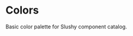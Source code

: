 
<Meta title="Foundations/Colors" />

# Colors

Basic color palette for Slushy component catalog.

  <ColorPalette>
    <ColorItem
      title="Grays"
      subtitle="Some of the grays"
      colors={{
        'grey-50': getCSSVariable('--grey-50'),
        'grey-100': getCSSVariable('--grey-100'),
        'grey-200': getCSSVariable('--grey-200'),
        'grey-300': getCSSVariable('--grey-300'),
        'grey-400': getCSSVariable('--grey-400'),
        'grey-500': getCSSVariable('--grey-500'),
        'grey-600': getCSSVariable('--grey-600'),
        'grey-700': getCSSVariable('--grey-700'),
        'grey-800': getCSSVariable('--grey-800'),
        'grey-900': getCSSVariable('--grey-900'),
      }}
    />
    <ColorItem
      title="Blues"
      subtitle="Some of the blues"
      colors={{
        'blue-50': getCSSVariable('--blue-50'),
        'blue-100': getCSSVariable('--blue-100'),
        'blue-200': getCSSVariable('--blue-200'),
        'blue-300': getCSSVariable('--blue-300'),
        'blue-400': getCSSVariable('--blue-400'),
        'blue-500': getCSSVariable('--blue-500'),
        'blue-600': getCSSVariable('--blue-600'),
        'blue-700': getCSSVariable('--blue-700'),
        'blue-800': getCSSVariable('--blue-800'),
        'blue-900': getCSSVariable('--blue-900'),
      }}
    />
    <ColorItem
      title="Reds"
      subtitle="Some of the reds"
      colors={{
        'red-50': getCSSVariable('--red-50'),
        'red-100': getCSSVariable('--red-100'),
        'red-200': getCSSVariable('--red-200'),
        'red-300': getCSSVariable('--red-300'),
        'red-400': getCSSVariable('--red-400'),
        'red-500': getCSSVariable('--red-500'),
        'red-600': getCSSVariable('--red-600'),
        'red-700': getCSSVariable('--red-700'),
        'red-800': getCSSVariable('--red-800'),
        'red-900': getCSSVariable('--red-900'),
      }}
    />
    <ColorItem
      title="Greens"
      subtitle="Some of the greens"
      colors={{
        'green-50': getCSSVariable('--green-50'),
        'green-100': getCSSVariable('--green-100'),
        'green-200': getCSSVariable('--green-200'),
        'green-300': getCSSVariable('--green-300'),
        'green-400': getCSSVariable('--green-400'),
        'green-500': getCSSVariable('--green-500'),
        'green-600': getCSSVariable('--green-600'),
        'green-700': getCSSVariable('--green-700'),
        'green-800': getCSSVariable('--green-800'),
        'green-900': getCSSVariable('--green-900'),
      }}
    />
    <ColorItem
      title="Yellows"
      subtitle="Some of the yellows"
      colors={{
        'yellow-50': getCSSVariable('--yellow-50'),
        'yellow-100': getCSSVariable('--yellow-100'),
        'yellow-200': getCSSVariable('--yellow-200'),
        'yellow-300': getCSSVariable('--yellow-300'),
        'yellow-400': getCSSVariable('--yellow-400'),
        'yellow-500': getCSSVariable('--yellow-500'),
        'yellow-600': getCSSVariable('--yellow-600'),
        'yellow-700': getCSSVariable('--yellow-700'),
        'yellow-800': getCSSVariable('--yellow-800'),
        'yellow-900': getCSSVariable('--yellow-900'),
      }}
    />
    <ColorItem
      title="Basic Colors"
      subtitle="White and Black"
      colors={{
        white: getCSSVariable('--white'),
        black: getCSSVariable('--black'),
      }}
    />
  </ColorPalette>
